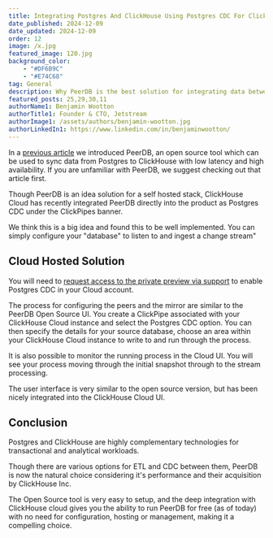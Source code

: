 ```yaml
---
title: Integrating Postgres And ClickHouse Using Postgres CDC For ClickPipes
date_published: 2024-12-09
date_updated: 2024-12-09
order: 12
image: /x.jpg
featured_image: 120.jpg
background_color:
    - "#DF6B9C"
    - "#E74C68"
tag: General
description: Why PeerDB is the best solution for integrating data between Postgres and ClickHouse.
featured_posts: 25,29,30,11
authorName1: Benjamin Wootton
authorTitle1: Founder & CTO, Jetstream
authorImage1: /assets/authors/benjamin-wootton.jpg
authorLinkedIn1: https://www.linkedin.com/in/benjaminwootton/
---
```



<Article data={frontmatter}>

In a [previous article](/clickhouse-peerdb-cdc) we introduced PeerDB, an open source tool which can be used to sync data from Postgres to ClickHouse with low latency and high availability.  If you are unfamiliar with PeerDB, we suggest checking out that article first.  

Though PeerDB is an idea solution for a self hosted stack, ClickHouse Cloud has recently integrated PeerDB directly into the product as Postgres CDC under the ClickPipes banner.  

We think this is a big idea and found this to be well implemented.  You can simply configure your "database" to listen to and ingest a change stream"

## Cloud Hosted Solution 

You will need to [request access to the private preview via support](https://clickhouse.com/cloud/clickpipes/postgres-cdc-connector) to enable Postgres CDC in your Cloud account.

The process for configuring the peers and the mirror are similar to the PeerDB Open Source UI.  You create a ClickPipe associated with your ClickHouse Cloud instance and select the Postgres CDC option.  You can then specify the details for your source database, choose an area within your ClickHouse Cloud instance to write to and run through the process.

<Picture src={clickpipespostgres} alt="" />

It is also possible to monitor the running process in the Cloud UI.  You will see your process moving through the initial snapshot through to the stream processing.

<Picture src={clickpipespostgrescdc} alt="" />

The user interface is very similar to the open source version, but has been nicely integrated into the ClickHouse Cloud UI.  

## Conclusion 

Postgres and ClickHouse are highly complementary technologies for transactional and analytical workloads.  

Though there are various options for ETL and CDC between them, PeerDB is now the natural choice considering it's performance and their acquisition by ClickHouse Inc.  

The Open Source tool is very easy to setup, and the deep integration with ClickHouse cloud gives you the ability to run PeerDB for free (as of today) with no need for configuration, hosting or management, making it a compelling choice. 

</Article>